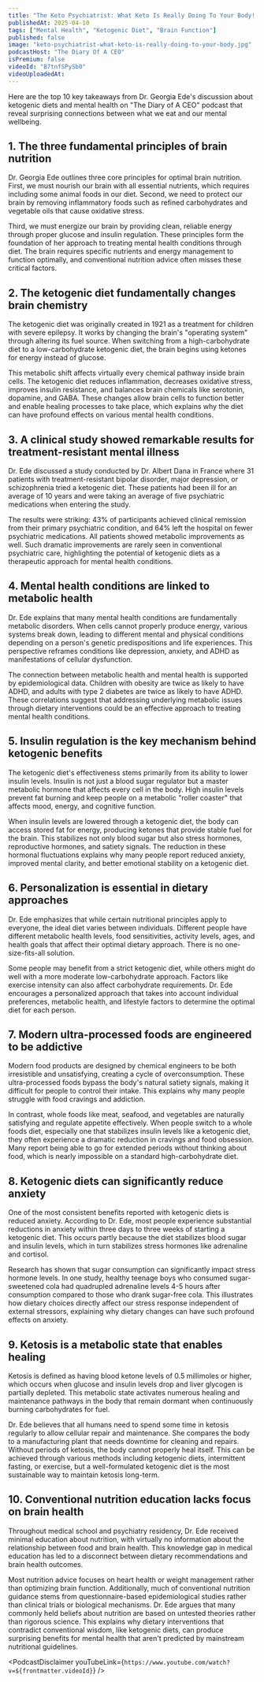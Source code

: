 ```yaml
---
title: "The Keto Psychiatrist: What Keto Is Really Doing To Your Body! Can It Cure 43% Of Mental Illness?"
publishedAt: 2025-04-10
tags: ["Mental Health", "Ketogenic Diet", "Brain Function"]
published: false
image: "keto-psychiatrist-what-keto-is-really-doing-to-your-body.jpg"
podcastHost: "The Diary Of A CEO"
isPremium: false
videoId: "B7tnfSPySb0"
videoUploadedAt:
---
```



<PodcastSummaryPageLayout frontmatter={frontmatter}>

Here are the top 10 key takeaways from Dr. Georgia Ede's discussion about ketogenic diets and mental health on "The Diary of A CEO" podcast that reveal surprising connections between what we eat and our mental wellbeing.

## 1. The three fundamental principles of brain nutrition

Dr. Georgia Ede outlines three core principles for optimal brain nutrition. First, we must nourish our brain with all essential nutrients, which requires including some animal foods in our diet. Second, we need to protect our brain by removing inflammatory foods such as refined carbohydrates and vegetable oils that cause oxidative stress.

Third, we must energize our brain by providing clean, reliable energy through proper glucose and insulin regulation. These principles form the foundation of her approach to treating mental health conditions through diet. The brain requires specific nutrients and energy management to function optimally, and conventional nutrition advice often misses these critical factors.

## 2. The ketogenic diet fundamentally changes brain chemistry

The ketogenic diet was originally created in 1921 as a treatment for children with severe epilepsy. It works by changing the brain's "operating system" through altering its fuel source. When switching from a high-carbohydrate diet to a low-carbohydrate ketogenic diet, the brain begins using ketones for energy instead of glucose.

This metabolic shift affects virtually every chemical pathway inside brain cells. The ketogenic diet reduces inflammation, decreases oxidative stress, improves insulin resistance, and balances brain chemicals like serotonin, dopamine, and GABA. These changes allow brain cells to function better and enable healing processes to take place, which explains why the diet can have profound effects on various mental health conditions.

## 3. A clinical study showed remarkable results for treatment-resistant mental illness

Dr. Ede discussed a study conducted by Dr. Albert Dana in France where 31 patients with treatment-resistant bipolar disorder, major depression, or schizophrenia tried a ketogenic diet. These patients had been ill for an average of 10 years and were taking an average of five psychiatric medications when entering the study.

The results were striking: 43% of participants achieved clinical remission from their primary psychiatric condition, and 64% left the hospital on fewer psychiatric medications. All patients showed metabolic improvements as well. Such dramatic improvements are rarely seen in conventional psychiatric care, highlighting the potential of ketogenic diets as a therapeutic approach for mental health conditions.

## 4. Mental health conditions are linked to metabolic health

Dr. Ede explains that many mental health conditions are fundamentally metabolic disorders. When cells cannot properly produce energy, various systems break down, leading to different mental and physical conditions depending on a person's genetic predispositions and life experiences. This perspective reframes conditions like depression, anxiety, and ADHD as manifestations of cellular dysfunction.

The connection between metabolic health and mental health is supported by epidemiological data. Children with obesity are twice as likely to have ADHD, and adults with type 2 diabetes are twice as likely to have ADHD. These correlations suggest that addressing underlying metabolic issues through dietary interventions could be an effective approach to treating mental health conditions.

## 5. Insulin regulation is the key mechanism behind ketogenic benefits

The ketogenic diet's effectiveness stems primarily from its ability to lower insulin levels. Insulin is not just a blood sugar regulator but a master metabolic hormone that affects every cell in the body. High insulin levels prevent fat burning and keep people on a metabolic "roller coaster" that affects mood, energy, and cognitive function.

When insulin levels are lowered through a ketogenic diet, the body can access stored fat for energy, producing ketones that provide stable fuel for the brain. This stabilizes not only blood sugar but also stress hormones, reproductive hormones, and satiety signals. The reduction in these hormonal fluctuations explains why many people report reduced anxiety, improved mental clarity, and better emotional stability on a ketogenic diet.

## 6. Personalization is essential in dietary approaches

Dr. Ede emphasizes that while certain nutritional principles apply to everyone, the ideal diet varies between individuals. Different people have different metabolic health levels, food sensitivities, activity levels, ages, and health goals that affect their optimal dietary approach. There is no one-size-fits-all solution.

Some people may benefit from a strict ketogenic diet, while others might do well with a more moderate low-carbohydrate approach. Factors like exercise intensity can also affect carbohydrate requirements. Dr. Ede encourages a personalized approach that takes into account individual preferences, metabolic health, and lifestyle factors to determine the optimal diet for each person.

## 7. Modern ultra-processed foods are engineered to be addictive

Modern food products are designed by chemical engineers to be both irresistible and unsatisfying, creating a cycle of overconsumption. These ultra-processed foods bypass the body's natural satiety signals, making it difficult for people to control their intake. This explains why many people struggle with food cravings and addiction.

In contrast, whole foods like meat, seafood, and vegetables are naturally satisfying and regulate appetite effectively. When people switch to a whole foods diet, especially one that stabilizes insulin levels like a ketogenic diet, they often experience a dramatic reduction in cravings and food obsession. Many report being able to go for extended periods without thinking about food, which is nearly impossible on a standard high-carbohydrate diet.

## 8. Ketogenic diets can significantly reduce anxiety

One of the most consistent benefits reported with ketogenic diets is reduced anxiety. According to Dr. Ede, most people experience substantial reductions in anxiety within three days to three weeks of starting a ketogenic diet. This occurs partly because the diet stabilizes blood sugar and insulin levels, which in turn stabilizes stress hormones like adrenaline and cortisol.

Research has shown that sugar consumption can significantly impact stress hormone levels. In one study, healthy teenage boys who consumed sugar-sweetened cola had quadrupled adrenaline levels 4-5 hours after consumption compared to those who drank sugar-free cola. This illustrates how dietary choices directly affect our stress response independent of external stressors, explaining why dietary changes can have such profound effects on anxiety.

## 9. Ketosis is a metabolic state that enables healing

Ketosis is defined as having blood ketone levels of 0.5 millimoles or higher, which occurs when glucose and insulin levels drop and liver glycogen is partially depleted. This metabolic state activates numerous healing and maintenance pathways in the body that remain dormant when continuously burning carbohydrates for fuel.

Dr. Ede believes that all humans need to spend some time in ketosis regularly to allow cellular repair and maintenance. She compares the body to a manufacturing plant that needs downtime for cleaning and repairs. Without periods of ketosis, the body cannot properly heal itself. This can be achieved through various methods including ketogenic diets, intermittent fasting, or exercise, but a well-formulated ketogenic diet is the most sustainable way to maintain ketosis long-term.

## 10. Conventional nutrition education lacks focus on brain health

Throughout medical school and psychiatry residency, Dr. Ede received minimal education about nutrition, with virtually no information about the relationship between food and brain health. This knowledge gap in medical education has led to a disconnect between dietary recommendations and brain health outcomes.

Most nutrition advice focuses on heart health or weight management rather than optimizing brain function. Additionally, much of conventional nutrition guidance stems from questionnaire-based epidemiological studies rather than clinical trials or biological mechanisms. Dr. Ede argues that many commonly held beliefs about nutrition are based on untested theories rather than rigorous science. This explains why dietary interventions that contradict conventional wisdom, like ketogenic diets, can produce surprising benefits for mental health that aren't predicted by mainstream nutritional guidelines.

<PodcastDisclaimer
  youTubeLink={`https://www.youtube.com/watch?v=${frontmatter.videoId}`}
/>

</PodcastSummaryPageLayout>
